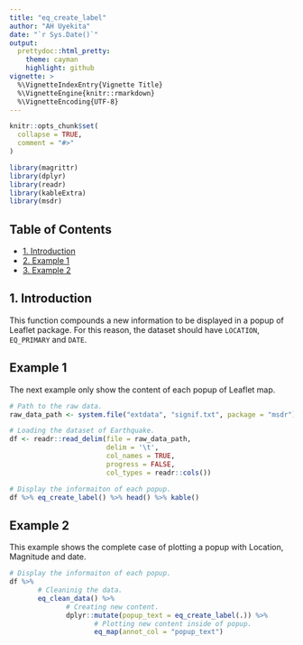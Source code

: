 ```yaml
---
title: "eq_create_label"
author: "AH Uyekita"
date: "`r Sys.Date()`"
output:
  prettydoc::html_pretty:
    theme: cayman
    highlight: github
vignette: >
  %\VignetteIndexEntry{Vignette Title}
  %\VignetteEngine{knitr::rmarkdown}
  %\VignetteEncoding{UTF-8}
---
```


```r
knitr::opts_chunk$set(
  collapse = TRUE,
  comment = "#>"
)
```


```r
library(magrittr)
library(dplyr)
library(readr)
library(kableExtra)
library(msdr)
```

## Table of Contents

- [1. Introduction](#intro)  
- [2. Example 1](#example_1)
- [3. Example 2](#example_2)


## 1. Introduction {#intro}

This function compounds a new information to be displayed in a popup of Leaflet package. For this reason, the dataset should have `LOCATION`, `EQ_PRIMARY` and `DATE`.


## Example 1 {#example_1}

The next example only show the content of each popup of Leaflet map.

```r
# Path to the raw data.
raw_data_path <- system.file("extdata", "signif.txt", package = "msdr")

# Loading the dataset of Earthquake.
df <- readr::read_delim(file = raw_data_path,      
                        delim = '\t',              
                        col_names = TRUE,          
                        progress = FALSE,           
                        col_types = readr::cols())

# Display the informaiton of each popup.
df %>% eq_create_label() %>% head() %>% kable()
```

## Example 2 {#example_2}

This example shows the complete case of plotting a popup with Location, Magnitude and date.

```r
# Display the informaiton of each popup.
df %>% 
       # Cleaninig the data.
       eq_clean_data() %>%
              # Creating new content.
              dplyr::mutate(popup_text = eq_create_label(.)) %>%
                     # Plotting new content inside of popup.
                     eq_map(annot_col = "popup_text")
```
